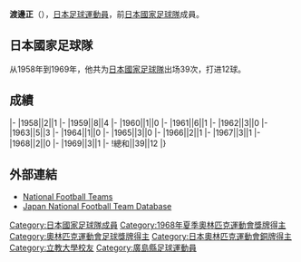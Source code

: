 {{Infobox football biography
|name=渡邊正
|image=
|fullname=渡邊正
|birth_date={{Birth date|1936|1|11}}
|cityofbirth=[[廣島縣|廣島縣]]
|countryofbirth=[[日本|日本]]
|dateofdeath={{Death date and age|1995|12|7|1936|1|11}}
|height=1.70 m
|position=[[前鋒_(足球)|前鋒]]
|currentclub=
|years=1953-1958<br/>1962-1971
|clubs=[[八幡製鉄|八幡製鉄]]<br/>[[八幡製鉄|八幡製鉄]]
|caps(goals)=
|nationalyears=1958-1969
|nationalteam=[[日本國家足球隊|日本]]
|nationalcaps(goals)=39 (12)
}}
'''渡邊正'''（{{Bd|1936年|1月11日|1995年|12月7日}}），[[日本|日本]][[足球|足球]][[運動員|運動員]]，前[[日本國家足球隊|日本國家足球隊]]成員。

==日本國家足球隊==
从1958年到1969年，他共为[[日本國家足球隊|日本國家足球隊]]出场39次，打进12球。

==成績==
{{Football player national team statistics|JPN}}
|-
|1958||2||1
|-
|1959||8||4
|-
|1960||1||0
|-
|1961||6||1
|-
|1962||3||0
|-
|1963||5||3
|-
|1964||1||0
|-
|1965||3||0
|-
|1966||2||1
|-
|1967||3||1
|-
|1968||2||0
|-
|1969||3||1
|-
!總和||39||12
|}

==外部連結==
{{Reflist}}
*[http://www.national-football-teams.com/v2/player.php?id=21601 National Football Teams]
*[https://web.archive.org/web/20160319075151/http://www.japannationalfootballteam.com/en/players/watanabe_masashi.html Japan National Football Team Database]

{{1964年奥运会男子足球日本参赛名单}}
{{1968年奥运会男子足球日本参赛名单}}
{{Japan-sport-bio-stub}}
{{Soccer-player-stub}}
{{DEFAULTSORT:Watanabe, Masashi}}
[[Category:日本國家足球隊成員|Category:日本國家足球隊成員]]
[[Category:1968年夏季奧林匹克運動會獎牌得主|Category:1968年夏季奧林匹克運動會獎牌得主]]
[[Category:奧林匹克運動會足球獎牌得主|Category:奧林匹克運動會足球獎牌得主]]
[[Category:日本奧林匹克運動會銅牌得主|Category:日本奧林匹克運動會銅牌得主]]
[[Category:立教大學校友|Category:立教大學校友]]
[[Category:廣島縣足球運動員|Category:廣島縣足球運動員]]